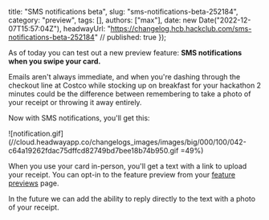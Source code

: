  title: "SMS notifications beta",
  slug: "sms-notifications-beta-252184",
  category: "preview",
  tags: [],
  authors: ["max"],
  date: new Date("2022-12-07T15:57:04Z"),
  headwayUrl: "https://changelog.hcb.hackclub.com/sms-notifications-beta-252184" // published: true
});

As of today you can test out a new preview feature: **SMS notifications when you swipe your card.**

Emails aren't always immediate, and when you're dashing through the checkout line at Costco while stocking up on breakfast for your hackathon 2 minutes could be the difference between remembering to take a photo of your receipt or  throwing it away entirely.

Now with SMS notifications, you'll get this:

![notification.gif](//cloud.headwayapp.co/changelogs_images/images/big/000/100/042-c64a19262fdac75dffcd82749bd7bee18b74b950.gif =49%)

When you use your card in-person, you'll get a text with a link to upload your receipt. You can opt-in to the feature preview from your [feature previews](https://bank.hackclub.com/my/settings/previews) page.

In the future we can add the ability to reply directly to the text with a photo of your receipt.
